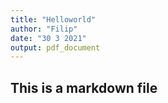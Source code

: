 ```yaml
---
title: "Helloworld"
author: "Filip"
date: "30 3 2021"
output: pdf_document
---
```


## This is a markdown file
